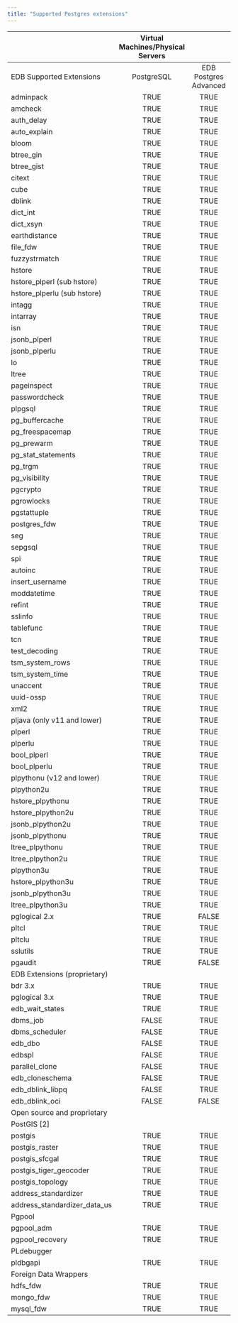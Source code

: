 ```yaml
---
title: "Supported Postgres extensions"
---
```


|                                 | Virtual Machines/Physical Servers |                       |                       | Kubernetes |                       |  BigAnimal |                       |
|---------------------------------|:---------------------------------:|:---------------------:|:---------------------:|:----------:|:---------------------:|:----------:|:---------------------:|
| EDB Supported Extensions        |             PostgreSQL            | EDB Postgres Advanced | EDB Postgres Extended | PostgreSQL | EDB Postgres Advanced | PostgreSQL | EDB Postgres Advanced |
| adminpack                       | TRUE                              | TRUE                  | TRUE                  | FALSE      | FALSE                 | FALSE      | FALSE                 |
| amcheck                         | TRUE                              | TRUE                  | TRUE                  | TRUE       | TRUE                  | TRUE       | TRUE                  |
| auth_delay                      | TRUE                              | TRUE                  | TRUE                  | FALSE      | FALSE                 | FALSE      | FALSE                 |
| auto_explain                    | TRUE                              | TRUE                  | TRUE                  | FALSE      | FALSE                 | FALSE      | FALSE                 |
| bloom                           | TRUE                              | TRUE                  | TRUE                  | TRUE       | TRUE                  | TRUE       | TRUE                  |
| btree_gin                       | TRUE                              | TRUE                  | TRUE                  | TRUE       | TRUE                  | TRUE       | TRUE                  |
| btree_gist                      | TRUE                              | TRUE                  | TRUE                  | TRUE       | TRUE                  | TRUE       | TRUE                  |
| citext                          | TRUE                              | TRUE                  | TRUE                  | TRUE       | TRUE                  | TRUE       | TRUE                  |
| cube                            | TRUE                              | TRUE                  | TRUE                  | TRUE       | TRUE                  | TRUE       | TRUE                  |
| dblink                          | TRUE                              | TRUE                  | TRUE                  | TRUE       | TRUE                  | TRUE       | TRUE                  |
| dict_int                        | TRUE                              | TRUE                  | TRUE                  | TRUE       | FALSE                 | TRUE       | FALSE                 |
| dict_xsyn                       | TRUE                              | TRUE                  | TRUE                  | TRUE       | TRUE                  | TRUE       | TRUE                  |
| earthdistance                   | TRUE                              | TRUE                  | TRUE                  | TRUE       | TRUE                  | TRUE       | TRUE                  |
| file_fdw                        | TRUE                              | TRUE                  | TRUE                  | FALSE      | FALSE                 | FALSE      | FALSE                 |
| fuzzystrmatch                   | TRUE                              | TRUE                  | TRUE                  | TRUE       | TRUE                  | TRUE       | TRUE                  |
| hstore                          | TRUE                              | TRUE                  | TRUE                  | TRUE       | TRUE                  | TRUE       | TRUE                  |
|     hstore_plperl (sub hstore)  | TRUE                              | TRUE                  | TRUE                  | FALSE      | FALSE                 | FALSE      | FALSE                 |
|     hstore_plperlu (sub hstore) | TRUE                              | TRUE                  | TRUE                  | FALSE      | FALSE                 | FALSE      | FALSE                 |
| intagg                          | TRUE                              | TRUE                  | TRUE                  | TRUE       | TRUE                  | TRUE       | TRUE                  |
| intarray                        | TRUE                              | TRUE                  | TRUE                  | TRUE       | TRUE                  | TRUE       | TRUE                  |
| isn                             | TRUE                              | TRUE                  | TRUE                  | TRUE       | TRUE                  | TRUE       | TRUE                  |
| jsonb_plperl                    | TRUE                              | TRUE                  | TRUE                  | FALSE      | FALSE                 | FALSE      | FALSE                 |
|      jsonb_plperlu              | TRUE                              | TRUE                  | TRUE                  | FALSE      | FALSE                 | FALSE      | FALSE                 |
| lo                              | TRUE                              | TRUE                  | TRUE                  | TRUE       | TRUE                  | TRUE       | TRUE                  |
| ltree                           | TRUE                              | TRUE                  | TRUE                  | TRUE       | TRUE                  | TRUE       | TRUE                  |
| pageinspect                     | TRUE                              | TRUE                  | TRUE                  | TRUE       | TRUE                  | TRUE       | TRUE                  |
| passwordcheck                   | TRUE                              | TRUE                  | TRUE                  | FALSE      | FALSE                 | FALSE      | FALSE                 |
| plpgsql                         | TRUE                              | TRUE                  | TRUE                  | TRUE       | TRUE                  | TRUE       | TRUE                  |
| pg_buffercache                  | TRUE                              | TRUE                  | TRUE                  | TRUE       | TRUE                  | TRUE       | TRUE                  |
| pg_freespacemap                 | TRUE                              | TRUE                  | TRUE                  | TRUE       | TRUE                  | TRUE       | TRUE                  |
| pg_prewarm                      | TRUE                              | TRUE                  | TRUE                  | TRUE       | TRUE                  | TRUE       | TRUE                  |
| pg_stat_statements              | TRUE                              | TRUE                  | TRUE                  | TRUE       | TRUE                  | TRUE       | TRUE                  |
| pg_trgm                         | TRUE                              | TRUE                  | TRUE                  | TRUE       | TRUE                  | TRUE       | TRUE                  |
| pg_visibility                   | TRUE                              | TRUE                  | TRUE                  | TRUE       | TRUE                  | TRUE       | TRUE                  |
| pgcrypto                        | TRUE                              | TRUE                  | TRUE                  | TRUE       | TRUE                  | TRUE       | TRUE                  |
| pgrowlocks                      | TRUE                              | TRUE                  | TRUE                  | TRUE       | TRUE                  | TRUE       | TRUE                  |
| pgstattuple                     | TRUE                              | TRUE                  | TRUE                  | TRUE       | TRUE                  | TRUE       | TRUE                  |
| postgres_fdw                    | TRUE                              | TRUE                  | TRUE                  | TRUE       | TRUE                  | TRUE       | TRUE                  |
| seg                             | TRUE                              | TRUE                  | TRUE                  | TRUE       | TRUE                  | TRUE       | TRUE                  |
| sepgsql                         | TRUE                              | TRUE                  | TRUE                  | FALSE      | FALSE                 | FALSE      | FALSE                 |
| spi                             | TRUE                              | TRUE                  | TRUE                  | TRUE       | TRUE                  | TRUE       | TRUE                  |
|     autoinc                     | TRUE                              | TRUE                  | TRUE                  | TRUE       | TRUE                  | TRUE       | TRUE                  |
|     insert_username             | TRUE                              | TRUE                  | TRUE                  | TRUE       | TRUE                  | TRUE       | TRUE                  |
|     moddatetime                 | TRUE                              | TRUE                  | TRUE                  | TRUE       | TRUE                  | TRUE       | TRUE                  |
|     refint                      | TRUE                              | TRUE                  | TRUE                  | TRUE       | TRUE                  | TRUE       | TRUE                  |
| sslinfo                         | TRUE                              | TRUE                  | TRUE                  | TRUE       | TRUE                  | TRUE       | TRUE                  |
| tablefunc                       | TRUE                              | TRUE                  | TRUE                  | TRUE       | TRUE                  | TRUE       | TRUE                  |
| tcn                             | TRUE                              | TRUE                  | TRUE                  | TRUE       | TRUE                  | TRUE       | TRUE                  |
| test_decoding                   | TRUE                              | TRUE                  | TRUE                  | FALSE      | FALSE                 | FALSE      | FALSE                 |
| tsm_system_rows                 | TRUE                              | TRUE                  | TRUE                  | TRUE       | TRUE                  | TRUE       | TRUE                  |
| tsm_system_time                 | TRUE                              | TRUE                  | TRUE                  | TRUE       | TRUE                  | TRUE       | TRUE                  |
| unaccent                        | TRUE                              | TRUE                  | TRUE                  | TRUE       | TRUE                  | TRUE       | TRUE                  |
| uuid-ossp                       | TRUE                              | TRUE                  | TRUE                  | TRUE       | TRUE                  | TRUE       | TRUE                  |
| xml2                            | TRUE                              | TRUE                  | TRUE                  | TRUE       | TRUE                  | TRUE       | TRUE                  |
| pljava (only v11 and lower)     | TRUE                              | TRUE                  | FALSE                 | FALSE      | FALSE                 | FALSE      | FALSE                 |
| plperl                          | TRUE                              | TRUE                  | TRUE                  | FALSE      | FALSE                 | FALSE      | FALSE                 |
|     plperlu                     | TRUE                              | TRUE                  | TRUE                  | FALSE      | FALSE                 | FALSE      | FALSE                 |
|     bool_plperl                 | TRUE                              | TRUE                  | TRUE                  | FALSE      | FALSE                 | FALSE      | FALSE                 |
|     bool_plperlu                | TRUE                              | TRUE                  | TRUE                  | FALSE      | FALSE                 | FALSE      | FALSE                 |
| plpythonu  (v12 and lower)      | TRUE                              | TRUE                  | TRUE                  | FALSE      | FALSE                 | FALSE      | FALSE                 |
|     plpython2u                  | TRUE                              | TRUE                  | TRUE                  | FALSE      | FALSE                 | FALSE      | FALSE                 |
|     hstore_plpythonu            | TRUE                              | TRUE                  | TRUE                  | FALSE      | FALSE                 | FALSE      | FALSE                 |
|     hstore_plpython2u           | TRUE                              | TRUE                  | TRUE                  | FALSE      | FALSE                 | FALSE      | FALSE                 |
|     jsonb_plpython2u            | TRUE                              | TRUE                  | TRUE                  | FALSE      | FALSE                 | FALSE      | FALSE                 |
|     jsonb_plpythonu             | TRUE                              | TRUE                  | TRUE                  | FALSE      | FALSE                 | FALSE      | FALSE                 |
|     ltree_plpythonu             | TRUE                              | TRUE                  | TRUE                  | FALSE      | FALSE                 | FALSE      | FALSE                 |
|     ltree_plpython2u            | TRUE                              | TRUE                  | TRUE                  | FALSE      | FALSE                 | FALSE      | FALSE                 |
| plpython3u                      | TRUE                              | TRUE                  | TRUE                  | FALSE      | FALSE                 | FALSE      | FALSE                 |
|     hstore_plpython3u           | TRUE                              | TRUE                  | TRUE                  | FALSE      | FALSE                 | FALSE      | FALSE                 |
|     jsonb_plpython3u            | TRUE                              | TRUE                  | TRUE                  | FALSE      | FALSE                 | FALSE      | FALSE                 |
|     ltree_plpython3u            | TRUE                              | TRUE                  | TRUE                  | FALSE      | FALSE                 | FALSE      | FALSE                 |
| pglogical 2.x                   | TRUE                              | FALSE                 | TRUE                  | FALSE      | FALSE                 | FALSE      | FALSE                 |
| pltcl                           | TRUE                              | TRUE                  | TRUE                  | FALSE      | FALSE                 | FALSE      | FALSE                 |
|     pltclu                      | TRUE                              | TRUE                  | TRUE                  | FALSE      | FALSE                 | FALSE      | FALSE                 |
| sslutils                        | TRUE                              | TRUE                  | FALSE                 | FALSE      | FALSE                 | FALSE      | FALSE                 |
| pgaudit                         | TRUE                              | FALSE                 | FALSE                 | FALSE      | FALSE                 | FALSE      | FALSE                 |
| EDB Extensions (proprietary)    |                                   |                       |                       |            |                       |            |                       |
| bdr 3.x                         | TRUE                              | TRUE                  | TRUE                  | FALSE      | FALSE                 | FALSE      | FALSE                 |
| pglogical 3.x                   | TRUE                              | TRUE                  | TRUE                  | FALSE      | FALSE                 | FALSE      | FALSE                 |
| edb_wait_states                 | TRUE                              | TRUE                  | FALSE                 | FALSE      | FALSE                 | FALSE      | FALSE                 |
| dbms_job                        | FALSE                             | TRUE                  | FALSE                 | FALSE      | FALSE                 | FALSE      | FALSE                 |
| dbms_scheduler                  | FALSE                             | TRUE                  | FALSE                 | FALSE      | FALSE                 | FALSE      | FALSE                 |
| edb_dbo                         | FALSE                             | TRUE                  | FALSE                 | FALSE      | TRUE                  | FALSE      | TRUE                  |
| edbspl                          | FALSE                             | TRUE                  | FALSE                 | FALSE      | TRUE                  | FALSE      | TRUE                  |
| parallel_clone                  | FALSE                             | TRUE                  | FALSE                 | FALSE      | FALSE                 | FALSE      | FALSE                 |
| edb_cloneschema                 | FALSE                             | TRUE                  | FALSE                 | FALSE      | FALSE                 | FALSE      | FALSE                 |
| edb_dblink_libpq                | FALSE                             | TRUE                  | FALSE                 | FALSE      | TRUE                  | FALSE      | TRUE                  |
| edb_dblink_oci                  | FALSE                             | FALSE                 | FALSE                 | FALSE      | FALSE                 | FALSE      | FALSE                 |
| Open source and proprietary     |                                   |                       |                       |            |                       |            |                       |
| PostGIS [2]                     |                                   |                       |                       |            |                       |            |                       |
|    postgis                      | TRUE                              | TRUE                  | FALSE                 | TRUE       | TRUE                  | TRUE       | TRUE                  |
|    postgis_raster               | TRUE                              | TRUE                  | FALSE                 | TRUE       | TRUE                  | TRUE       | TRUE                  |
|    postgis_sfcgal               | TRUE                              | TRUE                  | FALSE                 | TRUE       | TRUE                  | TRUE       | TRUE                  |
|    postgis_tiger_geocoder       | TRUE                              | TRUE                  | FALSE                 | TRUE       | TRUE                  | TRUE       | TRUE                  |
|    postgis_topology             | TRUE                              | TRUE                  | FALSE                 | TRUE       | TRUE                  | TRUE       | TRUE                  |
|    address_standardizer         | TRUE                              | TRUE                  | FALSE                 | TRUE       | TRUE                  | TRUE       | TRUE                  |
|    address_standardizer_data_us | TRUE                              | TRUE                  | FALSE                 | TRUE       | TRUE                  | TRUE       | TRUE                  |
| Pgpool                          |                                   |                       |                       |            |                       |            |                       |
|     pgpool_adm                  | TRUE                              | TRUE                  | FALSE                 | FALSE      | FALSE                 | FALSE      | FALSE                 |
|     pgpool_recovery             | TRUE                              | TRUE                  | FALSE                 | FALSE      | FALSE                 | FALSE      | FALSE                 |
| PLdebugger                      |                                   |                       |                       |            |                       |            |                       |
|     pldbgapi                    | TRUE                              | TRUE                  | FALSE                 | FALSE      | FALSE                 | FALSE      | FALSE                 |
| Foreign Data Wrappers           |                                   |                       |                       |            |                       |            |                       |
|     hdfs_fdw                    | TRUE                              | TRUE                  | FALSE                 | FALSE      | FALSE                 | FALSE      | FALSE                 |
|     mongo_fdw                   | TRUE                              | TRUE                  | FALSE                 | FALSE      | FALSE                 | FALSE      | FALSE                 |
|     mysql_fdw                   | TRUE                              | TRUE                  | FALSE                 | FALSE      | FALSE                 | FALSE      | FALSE                 |